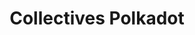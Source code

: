 ---
title: "Collectives Polkadot"
description: "Collectives Polkadot data indexing and API access"
---